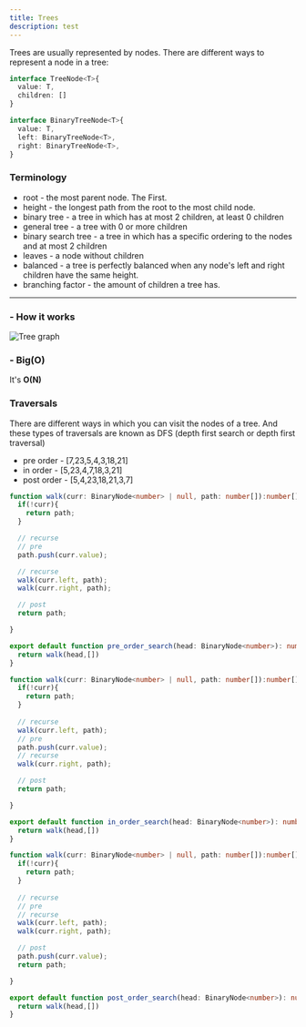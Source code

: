```yaml
---
title: Trees
description: test
---
```


Trees are usually represented by nodes. There are different ways to represent a node in a tree:

```ts
interface TreeNode<T>{
  value: T,
  children: []
}

interface BinaryTreeNode<T>{
  value: T,
  left: BinaryTreeNode<T>,
  right: BinaryTreeNode<T>,
}
```

### Terminology

- root - the most parent node. The First.
- height - the longest path from the root to the most child node.
- binary tree - a tree in which has at most 2 children, at least 0 children
- general tree - a tree with 0 or more children
- binary search tree - a tree in which has a specific ordering to the nodes and at most 2 children
- leaves - a node without children
- balanced - a tree is perfectly balanced when any node's left and right children have the same height.
- branching factor - the amount of children a tree has.

---

<h3 className="text-lg font-semibold">- How it works</h3>

<img src="/images/algorithms/tree-graph.png" alt="Tree graph" className="my-6" />

<h3 className="text-lg font-semibold mt-7">- Big(O)</h3>

It's **O(N)**


### Traversals

There are different ways in which you can visit the nodes of a tree. And these types of traversals are known as DFS (depth first search or depth first traversal)

- pre order - \[7,23,5,4,3,18,21\]
- in order - \[5,23,4,7,18,3,21\]
- post order - \[5,4,23,18,21,3,7\]

```ts title="pre order"
function walk(curr: BinaryNode<number> | null, path: number[]):number[]{
  if(!curr){
    return path;
  }

  // recurse
  // pre
  path.push(curr.value);

  // recurse
  walk(curr.left, path);
  walk(curr.right, path);

  // post
  return path;

}

export default function pre_order_search(head: BinaryNode<number>): number[]{
  return walk(head,[])
}
```
```ts title="in order"
function walk(curr: BinaryNode<number> | null, path: number[]):number[]{
  if(!curr){
    return path;
  }
  
  // recurse
  walk(curr.left, path);
  // pre
  path.push(curr.value);
  // recurse
  walk(curr.right, path);

  // post
  return path;

}

export default function in_order_search(head: BinaryNode<number>): number[]{
  return walk(head,[])
}
```

```ts title="post order"
function walk(curr: BinaryNode<number> | null, path: number[]):number[]{
  if(!curr){
    return path;
  }
  
  // recurse
  // pre
  // recurse
  walk(curr.left, path);
  walk(curr.right, path);

  // post
  path.push(curr.value);
  return path;

}

export default function post_order_search(head: BinaryNode<number>): number[]{
  return walk(head,[])
}
```